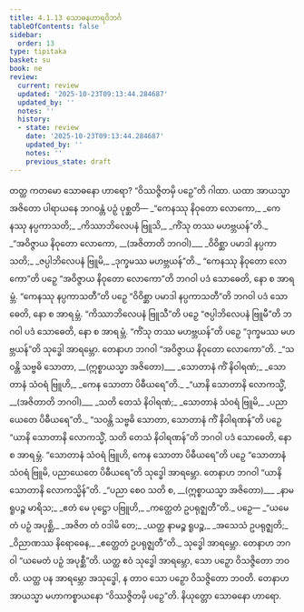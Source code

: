 ```yaml
---
title: 4.1.13 သောဓနဟာရဝိဘင်္ဂ
tableOfContents: false
sidebar:
  order: 13
type: tipitaka
basket: su
book: ne
review:
  current: review
  updated: '2025-10-23T09:13:44.284687'
  updated_by: ''
  notes: ''
  history:
  - state: review
    date: '2025-10-23T09:13:44.284687'
    updated_by: ''
    notes: ''
    previous_state: draft
---
```



<ReviewStatus review={frontmatter.review} showDetails={true} />

<HypothesisAnnotation frontmatter={frontmatter} />

<DynamicBreadcrumb />

<Division number="45" book="ne" e="ch" v="27" p="60">

<Paragraph number="384" book="ne">
တတ္ထ ကတမော သောဓနော ဟာရော? “ဝိဿဇ္ဇိတမှိ ပဉှေ”တိ ဂါထာ. ယထာ အာယသ္မာ အဇိတော ပါရာယနေ ဘဂဝန္တံ ပဉှံ ပုစ္ဆတိ—
</Paragraph>

<Paragraph number="385" type="verses" book="ne">
_“ကေနဿု နိဝုတော လောကော,_  
_ကေနဿု နပ္ပကာသတိ;_  
_ကိဿာဘိလေပနံ ဗြူသိ,_  
_ကိံသု တဿ မဟဗ္ဘယန်”တိ._  

</Paragraph>

<Paragraph number="386" type="verses" book="ne">
_“အဝိဇ္ဇာယ နိဝုတော လောကော, __(အဇိတာတိ ဘဂဝါ)___  
_ဝိဝိစ္ဆာ ပမာဒါ နပ္ပကာသတိ;_  
_ဇပ္ပါဘိလေပနံ ဗြူမိ,_  
_ဒုက္ခမဿ မဟဗ္ဘယန်”တိ._  

</Paragraph>

<Paragraph number="387" book="ne">
“ကေနဿု နိဝုတော လောကော”တိ ပဉှေ “အဝိဇ္ဇာယ နိဝုတော လောကော”တိ ဘဂဝါ ပဒံ သောဓေတိ, နော စ အာရမ္ဘံ. “ကေနဿု နပ္ပကာသတီ”တိ ပဉှေ “ဝိဝိစ္ဆာ ပမာဒါ နပ္ပကာသတီ”တိ ဘဂဝါ ပဒံ သောဓေတိ, နော စ အာရမ္ဘံ. “ကိဿာဘိလေပနံ ဗြူသီ”တိ ပဉှေ “ဇပ္ပါဘိလေပနံ ဗြူမီ”တိ ဘဂဝါ ပဒံ သောဓေတိ, နော စ အာရမ္ဘံ. “ကိံသု တဿ မဟဗ္ဘယန်”တိ ပဉှေ “ဒုက္ခမဿ မဟဗ္ဘယန်”တိ သုဒ္ဓေါ အာရမ္ဘော. တေနာဟ ဘဂဝါ “အဝိဇ္ဇာယ နိဝုတော လောကော”တိ.
</Paragraph>

<Paragraph number="388" type="verses" book="ne">
_“သဝန္တိ သဗ္ဗဓိ သောတာ, __(ဣစ္စာယသ္မာ အဇိတော)___  
_သောတာနံ ကိံ နိဝါရဏံ;_  
_သောတာနံ သံဝရံ ဗြူဟိ,_  
_ကေန သောတာ ပိဓီယရေ”တိ._  

</Paragraph>

<Paragraph number="389" type="verses" book="ne">
_“ယာနိ သောတာနိ လောကသ္မိံ, __(အဇိတာတိ ဘဂဝါ)___  
_သတိ တေသံ နိဝါရဏံ;_  
_သောတာနံ သံဝရံ ဗြူမိ,_  
_ပညာယေတေ ပိဓီယရေ”တိ._  

</Paragraph>

<Paragraph number="390" book="ne">
“သဝန္တိ သဗ္ဗဓိ သောတာ, သောတာနံ ကိံ နိဝါရဏန်”တိ ပဉှေ “ယာနိ သောတာနိ လောကသ္မိံ, သတိ တေသံ နိဝါရဏန်”တိ ဘဂဝါ ပဒံ သောဓေတိ, နော စ အာရမ္ဘံ. “သောတာနံ သံဝရံ ဗြူဟိ, ကေန သောတာ ပိဓီယရေ”တိ ပဉှေ “သောတာနံ သံဝရံ ဗြူမိ, ပညာယေတေ ပိဓီယရေ”တိ သုဒ္ဓေါ အာရမ္ဘော. တေနာဟ ဘဂဝါ “ယာနိ သောတာနိ လောကသ္မိန်”တိ.
</Paragraph>

<Paragraph number="391" type="verses" book="ne">
_“ပညာ စေဝ သတိ စ, __(ဣစ္စာယသ္မာ အဇိတော)___  
_နာမရူပဉ္စ မာရိသ;_  
_ဧတံ မေ ပုဋ္ဌော ပဗြူဟိ,_  
_ကတ္ထေတံ ဥပရုဇ္ဈတီ”တိ._  

</Paragraph>

<Paragraph number="392" book="ne">
ပဉှေ—
</Paragraph>

<Paragraph number="393" type="verses" book="ne">
_“ယမေတံ ပဉှံ အပုစ္ဆိ,_  
_အဇိတ တံ ဝဒါမိ တေ;_  
_ယတ္ထ နာမဉ္စ ရူပဉ္စ,_  
_အသေသံ ဥပရုဇ္ဈတိ;_  
_ဝိညာဏဿ နိရောဓေန,_  
_ဧတ္ထေတံ ဥပရုဇ္ဈတီ”တိ._  

</Paragraph>

<Paragraph number="394" book="ne">
သုဒ္ဓေါ အာရမ္ဘော. တေနာဟ ဘဂဝါ “ယမေတံ ပဉှံ အပုစ္ဆီ”တိ. ယတ္ထ ဧဝံ သုဒ္ဓေါ အာရမ္ဘော, သော ပဉှော ဝိသဇ္ဇိတော ဘဝတိ. ယတ္ထ ပန အာရမ္ဘော အသုဒ္ဓေါ, န တာဝ သော ပဉှော ဝိသဇ္ဇိတော ဘဝတိ. တေနာဟ အာယသ္မာ မဟာကစ္စာယနော “ဝိဿဇ္ဇိတမှိ ပဉှေ”တိ.

</Paragraph>
</Division>

<Paragraph number="395" type="center" book="ne">
နိယုတ္တော သောဓနော ဟာရော.
</Paragraph>